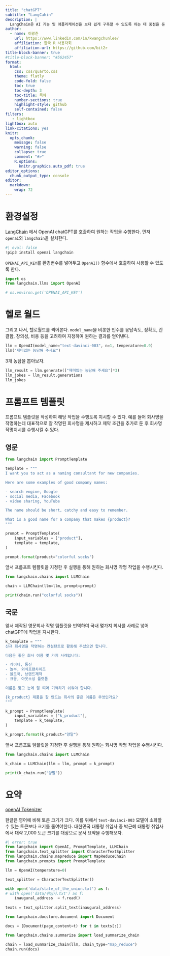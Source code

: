 ```yaml
---
title: "chatGPT"
subtitle: "LangCahin"
description: |
  LangChain은 AI 기능 및 애플리케이션을 보다 쉽게 구축할 수 있도록 하는 데 중점을 둔 인기 있는 오픈 소스 라이브러리로, 특히 GPT 및 기타 언어 모델을 통합하는 데 중점을 두고 있다.
author:
  - name: 이광춘
    url: https://www.linkedin.com/in/kwangchunlee/
    affiliation: 한국 R 사용자회
    affiliation-url: https://github.com/bit2r
title-block-banner: true
#title-block-banner: "#562457"
format:
  html:
    css: css/quarto.css
    theme: flatly
    code-fold: false
    toc: true
    toc-depth: 3
    toc-title: 목차
    number-sections: true
    highlight-style: github    
    self-contained: false
filters:
   - lightbox
lightbox: auto
link-citations: yes
knitr:
  opts_chunk: 
    message: false
    warning: false
    collapse: true
    comment: "#>" 
    R.options:
      knitr.graphics.auto_pdf: true
editor_options: 
  chunk_output_type: console
editor: 
  markdown: 
    wrap: 72
---
```


# 환경설정

[LangChain](https://python.langchain.com/en/latest/index.html) 에서 OpenAI chatGPT를 호출하여 원하는 작업을 수행한다. 먼저 `openai`와 `langchain`을 설치한다.


```python
#| eval: false
!pip3 install openai langchain
```

`OPENAI_API_KEY`를 환경변수를 넣어두고 `OpenAI()` 함수에서 호출하여 사용할 수 있도록 한다.

```python
import os
from langchain.llms import OpenAI

# os.environ.get('OPENAI_API_KEY')
```

# 헬로 월드

그리고 나서, 헬로월드를 찍어본다. `model_name`을 비롯한 인수를 
응답속도, 정확도, 간결함, 창의성, 비용 등을 고려하여 지정하여 원하는 결과를 얻어낸다.

```python
llm = OpenAI(model_name="text-davinci-003", n=1, temperature=0.9)
llm("재미있는 농담해 주세요")
```

3개 농담을 뽑아보자.

```python
llm_result = llm.generate(["재미있는 농담해 주세요"]*3)
llm_jokes = llm_result.generations
llm_jokes
```

# 프롬프트 템플릿

프롬프트 템플릿을 작성하여 해당 작업을 수행토록 지시할 수 있다.
예를 들어 회사명을 작명하는데 대표적으로 잘 작명된 회사명을 제시하고 
제약 조건을 추가로 둔 후 회사명 작명지시를 수행시킬 수 있다.

## 영문

```python
from langchain import PromptTemplate

template = """
I want you to act as a naming consultant for new companies.

Here are some examples of good company names:

- search engine, Google
- social media, Facebook
- video sharing, YouTube

The name should be short, catchy and easy to remember.

What is a good name for a company that makes {product}?
"""

prompt = PromptTemplate(
    input_variables = ["product"],
    template = template,
)

prompt.format(product="colorful socks")
```

앞서 프롬프트 템플릿을 지정한 후 실행을 통해 원하는 회사명 작명 작업을 수행시킨다.

```python
from langchain.chains import LLMChain

chain = LLMChain(llm=llm, prompt=prompt)

print(chain.run("colorful socks"))
```


## 국문

앞서 제작된 영문회사 작명 템플릿을 번역하여 국내 몇가지 회사를 사례로 넣어 chatGPT에 작업을 지시한다.

```python

k_template = """
신규 회사명을 작명하는 컨설턴트로 활동해 주셨으면 합니다.

다음은 좋은 회사 이름 몇 가지 사례입니다:

- 케이티, 통신
- 놀부, 외식프랜차이즈
- 율도국, 브랜드제작
- 크몽, 아웃소싱 플랫폼

이름은 짧고 눈에 잘 띄며 기억하기 쉬워야 합니다.

{k_product} 제품을 잘 만드는 회사의 좋은 이름은 무엇인가요?
"""

k_prompt = PromptTemplate(
    input_variables = ["k_product"],
    template = k_template,
)

k_prompt.format(k_product="양말")
```

앞서 프롬프트 템플릿을 지정한 후 실행을 통해 원하는 회사명 작명 작업을 수행시킨다.

```python
from langchain.chains import LLMChain

k_chain = LLMChain(llm = llm, prompt = k_prompt)

print(k_chain.run("양말"))
```


# 요약

[[openAI Tokenizer](https://platform.openai.com/tokenizer)]{.aside}

한글은 영어에 비해 토큰 크기가 크다. 
이를 위해서 `text-davinci-003` 모델이 소화할 수 있는 토큰보다 크기를 줄여야한다.
대한민국 대통령 취임사 중 박근혜 대통령 취임사에서 대략 2,000 토큰 크기를 대상으로 
문서 요약을 수행해보자.


```python
#| error: true
from langchain import OpenAI, PromptTemplate, LLMChain
from langchain.text_splitter import CharacterTextSplitter
from langchain.chains.mapreduce import MapReduceChain
from langchain.prompts import PromptTemplate

llm = OpenAI(temperature=0)

text_splitter = CharacterTextSplitter()

with open('data/state_of_the_union.txt') as f:
# with open('data/취임사.txt') as f:
    inaugural_address  = f.read()
    
texts = text_splitter.split_text(inaugural_address)

from langchain.docstore.document import Document

docs = [Document(page_content=t) for t in texts[:]]

from langchain.chains.summarize import load_summarize_chain

chain = load_summarize_chain(llm, chain_type="map_reduce")
chain.run(docs)
```
